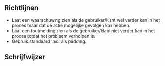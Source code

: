 
## Richtlijnen

- Laat een waarschuwing zien als de gebruiker/klant wel verder kan in het proces maar dat de actie mogelijke gevolgen kan hebben.
- Laat een foutmelding zien als de gebruiker/klant niet verder kan in het proces totdat het probleem verholpen is.
- Gebruik standaard 'md' als padding.

## Schrijfwijzer

<Meldingsteksten />
